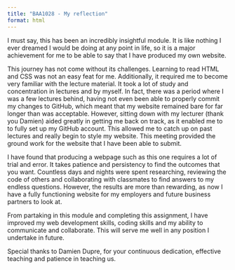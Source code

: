 ```yaml
---
title: "BAA1028 - My reflection"
format: html
---
```


I must say, this has been an incredibly insightful module. It is like nothing I ever dreamed I would be doing at any point in life, so it is a major achievement for me to be able to say that I have produced my own website.

This journey has not come without its challenges. Learning to read HTML and CSS was not an easy feat for me. Additionally, it required me to become very familiar with the lecture material. It took a lot of study and concentration in lectures and by myself. In fact, there was a period where I was a few lectures behind, having not even been able to properly commit my changes to GitHub, which meant that my website remained bare for far longer than was acceptable. However, sitting down with my lecturer (thank you Damien) aided greatly in getting me back on track, as it enabled me to to fully set up my GitHub account. This allowed me to catch up on past lectures and really begin to style my website. This meeting provided the ground work for the website that I have been able to submit.

I have found that producing a webpage such as this one requires a lot of trial and error. It takes patience and persistency to find the outcomes that you want. Countless days and nights were spent researching, reviewing the code of others and collaborating with classmates to find answers to my endless questions. However, the results are more than rewarding, as now I have a fully functioning website for my employers and future business partners to look at.

From partaking in this module and completing this assignment, I have improved my web development skills, coding skills and my ability to communicate and collaborate. This will serve me well in any position I undertake in future.

Special thanks to Damien Dupre, for your continuous dedication, effective teaching and patience in teaching us.